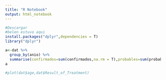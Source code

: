 ```yaml
---
title: "R Notebook"
output: html_notebook
---
```


```r

#Descargar
#belen estuvo aqui
install.packages("dplyr",dependencies = T)
library("dplyr")

a<-dat %>%
  group_by(anio) %>% 
  summarise(confirmados=sum(confirmados,na.rm = T),probables=sum(probables, na.rm = T))
a

#plot(dat$age,dat$Result_of_Treatment)

```
